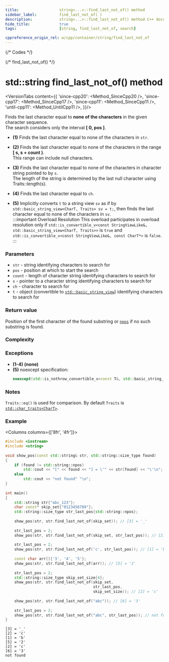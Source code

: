 ```yaml
---
title:					string<...>::find_last_not_of() method
sidebar_label:			find_last_not_of( )
description:			string<...>::find_last_not_of() method C++ documentation
hide_title:				true
tags:					[string, find_last_not_of, search]

cppreference_origin_rel: w/cpp/container/string/find_last_not_of
---
```




{/* Codes */}

{/* find_last_not_of() */}

# std::string find_last_not_of() method

<VersionTabs content={{
	'since-cpp20': <Method_SinceCpp20 />,
	'since-cpp17': <Method_SinceCpp17 />,
	'since-cpp11': <Method_SinceCpp11 />,
	'until-cpp11': <Method_UntilCpp11 />,
}}/>

Finds the last character equal to **none of the characters** in the given character sequence.  
The search considers only the interval **[ 0, pos ]**.

 - **(1)** Finds the last character equal to none of the characters in `str`.

 - **(2)** Finds the last character equal to none of the characters in the range **[ s, s + count )**.  
	This range can include null characters.

 - **(3)** Finds the last character equal to none of the characters in character string pointed to by `s`.  
	 The length of the string is determined by the last null character using Traits::length(s).

 - **(4)** Finds the last character equal to `ch`.

 - **(5)** Implicitly converts `t` to a string view `sv` as if by `std::basic_string_view<CharT, Traits> sv = t;`, then finds the last character equal to none of the characters in `sv`.  
	:::important Overload Resolution
	This overload participates in overload resolution only if `std::is_convertible_v<const StringViewLike&, std::basic_string_view<CharT, Traits>>` is `true` and `std::is_convertible_v<const StringViewLike&, const CharT*>` is `false`.
	:::

### Parameters

 - `str` - string identifying characters to search for
 - `pos` - position at which to start the search
 - `count` - length of character string identifying characters to search for
 - `s` - pointer to a character string identifying characters to search for
 - `ch` - character to search for
 - `t` - object (convertible to [`std::basic_string_view`](../string_view)) identifying characters to search for

### Return value

Position of the first character of the found substring or [`npos`](#) if no such substring is found.

### Complexity

<ImproveSection />

### Exceptions

 - **(1-4)** **(none)**
 - **(5)** noexcept specification:
	```cpp
	noexcept(std::is_nothrow_convertible_v<const T&, std::basic_string_view<CharT, Traits>>)
	```

### Notes

`Traits::eq()` is used for comparison. By default `Traits` is [`std::char_traits<CharT>`](#).

### Example

<Columns columns={['8fr', '4fr']}>
<div>

```cpp
#include <iostream>
#include <string>
 
void show_pos(const std::string& str, std::string::size_type found)
{
    if (found != std::string::npos)
        std::cout << "[" << found << "] = \'" << str[found] << "\'\n";
    else
        std::cout << "not found" "\n";
}
 
int main()
{
    std::string str{"abc_123"};
    char const* skip_set{"0123456789"};
    std::string::size_type str_last_pos{std::string::npos};
 
    show_pos(str, str.find_last_not_of(skip_set)); // [3] = '_'
 
    str_last_pos = 2;
    show_pos(str, str.find_last_not_of(skip_set, str_last_pos)); // [2] = 'c'
 
    str_last_pos = 2;
    show_pos(str, str.find_last_not_of('c', str_last_pos)); // [1] = 'b'
 
    const char arr[]{'3', '4', '5'};
    show_pos(str, str.find_last_not_of(arr)); // [5] = '2'
 
    str_last_pos = 2;
    std::string::size_type skip_set_size{4};
    show_pos(str, str.find_last_not_of(skip_set,
                                       str_last_pos,
                                       skip_set_size)); // [2] = 'c'
 
    show_pos(str, str.find_last_not_of("abc")); // [6] = '3'
 
    str_last_pos = 2;
    show_pos(str, str.find_last_not_of("abc", str_last_pos)); // not found
}
```

</div>
<div>

```plaintext title="Output"
[3] = '_'
[2] = 'c'
[1] = 'b'
[5] = '2'
[2] = 'c'
[6] = '3'
not found
```

</div>
</Columns>
